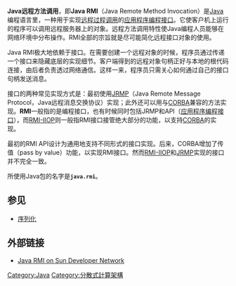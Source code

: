 {{NoteTA|G1=IT}}
'''Java远程方法调用'''，即'''Java RMI'''（Java Remote Method Invocation）是[[Java|Java]]编程语言里，一种用于实现[[远程过程调用|远程过程调用]]的[[应用程序编程接口|应用程序编程接口]]。它使客户机上运行的程序可以调用远程服务器上的对象。远程方法调用特性使Java编程人员能够在网络环境中分布操作。RMI全部的宗旨就是尽可能简化远程接口对象的使用。

Java RMI极大地依赖于接口。在需要创建一个远程对象的时候，程序员通过传递一个接口来隐藏底层的实现细节。客户端得到的远程对象句柄正好与本地的根代码连接，由后者负责透过网络通信。这样一来，程序员只需关心如何通过自己的接口句柄发送消息。

接口的两种常见实现方式是：最初使用[[JRMP|JRMP]]（Java Remote Message Protocol，Java远程消息交换协议）实现；此外还可以用与[[CORBA|CORBA]]兼容的方法实现。'''RMI'''一般指的是编程接口，也有时候同时包括JRMP和API（[[应用程序编程接口|应用程序编程接口]]），而[[RMI-IIOP|RMI-IIOP]]则一般指RMI接口接管绝大部分的功能，以支持[[CORBA|CORBA]]的实现。

最初的RMI API设计为通用地支持不同形式的接口实现。后来，CORBA增加了传值（pass by value）功能，以实现RMI接口。然而[[RMI-IIOP|RMI-IIOP]]和[[JRMP|JRMP]]实现的接口并不完全一致。

所使用Java包的名字是<code>'''java.rmi'''</code>。

== 参见 ==
* [[序列化|序列化]]

== 外部链接 ==

* [http://java.sun.com/products/jdk/rmi/ Java RMI on Sun Developer Network] {{Wayback|url=http://java.sun.com/products/jdk/rmi/ |date=20061015194213 }}

[[Category:Java|Category:Java]]
[[Category:分散式計算架構|Category:分散式計算架構]]